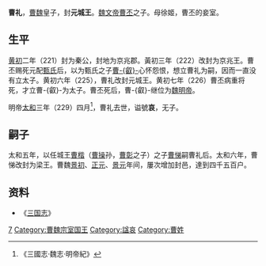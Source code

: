 '''曹礼'''{{BD|208||229年||C曹}}，[[曹魏|曹魏]]皇子，封'''元城王'''。[[魏文帝|魏文帝]][[曹丕|曹丕]]之子。母徐姬，曹丕的妾室。

== 生平 ==
[[黄初|黄初]]二年（221）封为秦公，封地为京兆郡。黃初三年（222）改封为京兆王。曹丕赐死元配[[文昭甄皇后|甄氏]]后，以为甄氏之子[[曹叡|曹-{叡}-]]心怀怨恨，想立曹礼为嗣，因而一直没有立太子。黄初六年（225），曹礼改封元城王。黄初七年（226）曹丕病重将死，才立曹-{叡}-为太子。曹丕死后，曹-{叡}-继位为[[魏明帝|魏明帝]]。

明帝[[太和_(曹魏)|太和]]三年（229）四月<ref>《三國志·魏志·明帝紀》</ref>，曹礼去世，谥號'''哀'''，无子。

==嗣子==
太和五年，以任城王[[曹楷|曹楷]]（[[曹操|曹操]]孙，[[曹彰|曹彰]]之子）之子[[曹悌|曹悌]]嗣曹礼后。太和六年，曹悌改封为梁王。曹魏[[景初|景初]]、[[正元_(曹魏)|正元]]、[[景元|景元]]年间，屢次增加封邑，達到四千五百户。

== 资料 ==
*《[[三国志|三国志]]》

{{三国志}}
[[Category:魏文帝皇子|7]]
[[Category:曹魏宗室国王|Category:曹魏宗室国王]]
[[Category:諡哀|Category:諡哀]]
[[Category:曹姓|Category:曹姓]]